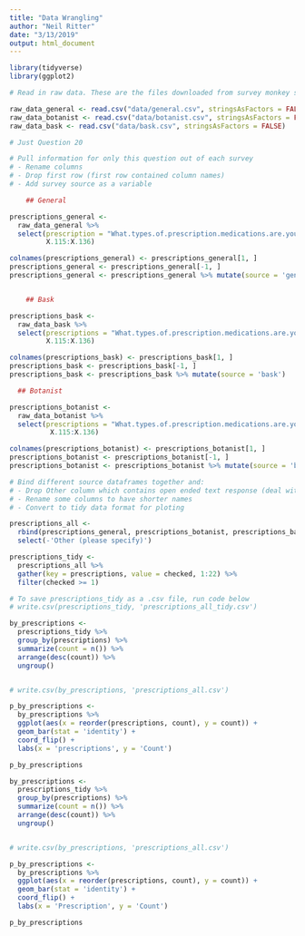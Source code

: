 ```yaml
---
title: "Data Wrangling"
author: "Neil Ritter"
date: "3/13/2019"
output: html_document
---
```


```r

library(tidyverse)
library(ggplot2)

```


```r
# Read in raw data. These are the files downloaded from survey monkey saved as a .csv

raw_data_general <- read.csv("data/general.csv", stringsAsFactors = FALSE)
raw_data_botanist <- read.csv("data/botanist.csv", stringsAsFactors = FALSE)
raw_data_bask <- read.csv("data/bask.csv", stringsAsFactors = FALSE)


```


```r

# Just Question 20

# Pull information for only this question out of each survey
# - Rename columns
# - Drop first row (first row contained column names)
# - Add survey source as a variable

    ## General

prescriptions_general <- 
  raw_data_general %>%
  select(prescription = "What.types.of.prescription.medications.are.you.currently.taking.for.the.health.conditions.and.symptoms.you.face...Please.select.all.that.apply.",
         X.115:X.136)

colnames(prescriptions_general) <- prescriptions_general[1, ]
prescriptions_general <- prescriptions_general[-1, ]
prescriptions_general <- prescriptions_general %>% mutate(source = 'general')


    ## Bask

prescriptions_bask <- 
  raw_data_bask %>%
  select(prescriptions = "What.types.of.prescription.medications.are.you.currently.taking.for.the.health.conditions.and.symptoms.you.face...Please.select.all.that.apply.",
         X.115:X.136)

colnames(prescriptions_bask) <- prescriptions_bask[1, ]
prescriptions_bask <- prescriptions_bask[-1, ]
prescriptions_bask <- prescriptions_bask %>% mutate(source = 'bask')

  ## Botanist

prescriptions_botanist <- 
  raw_data_botanist %>%
  select(prescriptions = "What.types.of.prescription.medications.are.you.currently.taking.for.the.health.conditions.and.symptoms.you.face...Please.select.all.that.apply.",
          X.115:X.136)

colnames(prescriptions_botanist) <- prescriptions_botanist[1, ]
prescriptions_botanist <- prescriptions_botanist[-1, ]
prescriptions_botanist <- prescriptions_botanist %>% mutate(source = 'botanist')


```




```r

# Bind different source dataframes together and:
# - Drop Other column which contains open ended text response (deal with later)
# - Rename some columns to have shorter names
# - Convert to tidy data format for ploting 

prescriptions_all <- 
  rbind(prescriptions_general, prescriptions_botanist, prescriptions_bask) %>%
  select(-'Other (please specify)')

prescriptions_tidy <-
  prescriptions_all %>%
  gather(key = prescriptions, value = checked, 1:22) %>%
  filter(checked >= 1)

# To save prescriptions_tidy as a .csv file, run code below
# write.csv(prescriptions_tidy, 'prescriptions_all_tidy.csv')

```




```r

by_prescriptions <-
  prescriptions_tidy %>%
  group_by(prescriptions) %>%
  summarize(count = n()) %>%
  arrange(desc(count)) %>%
  ungroup()


# write.csv(by_prescriptions, 'prescriptions_all.csv')

p_by_prescriptions <-
  by_prescriptions %>%
  ggplot(aes(x = reorder(prescriptions, count), y = count)) +
  geom_bar(stat = 'identity') +
  coord_flip() +
  labs(x = 'prescriptions', y = 'Count')

p_by_prescriptions
```


```r

by_prescriptions <-
  prescriptions_tidy %>%
  group_by(prescriptions) %>%
  summarize(count = n()) %>%
  arrange(desc(count)) %>%
  ungroup()


# write.csv(by_prescriptions, 'prescriptions_all.csv')

p_by_prescriptions <-
  by_prescriptions %>%
  ggplot(aes(x = reorder(prescriptions, count), y = count)) +
  geom_bar(stat = 'identity') +
  coord_flip() +
  labs(x = 'Prescription', y = 'Count')

p_by_prescriptions
```

